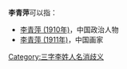 '''李青萍'''可以指：
* [[李青萍_(1910年)|李青萍 (1910年)]]，中国政治人物
* [[李青萍_(1911年)|李青萍 (1911年)]]，中国画家

{{disambig}}

[[Category:三字李姓人名消歧义|Category:三字李姓人名消歧义]]